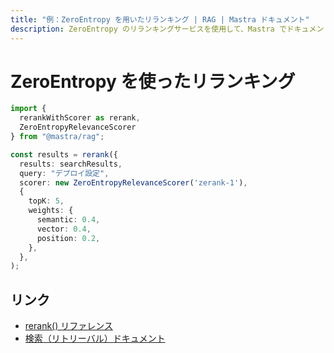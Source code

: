 ```yaml
---
title: "例：ZeroEntropy を用いたリランキング | RAG | Mastra ドキュメント"
description: ZeroEntropy のリランキングサービスを使用して、Mastra でドキュメント検索の関連性を向上させる例。
---
```


# ZeroEntropy を使ったリランキング

```typescript
import {
  rerankWithScorer as rerank,
  ZeroEntropyRelevanceScorer
} from "@mastra/rag";

const results = rerank({
  results: searchResults,
  query: "デプロイ設定",
  scorer: new ZeroEntropyRelevanceScorer('zerank-1'),
  {
    topK: 5,
    weights: {
      semantic: 0.4,
      vector: 0.4,
      position: 0.2,
    },
  },
);
```


## リンク

- [rerank() リファレンス](/reference/rag/rerankWithScorer)
- [検索（リトリーバル）ドキュメント](/docs/rag/retrieval)